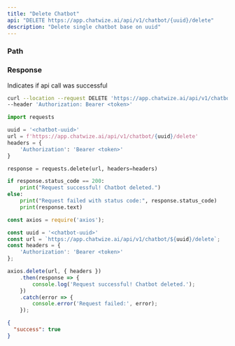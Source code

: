 ```yaml
---
title: "Delete Chatbot"
api: "DELETE https://app.chatwize.ai/api/v1/chatbot/{uuid}/delete"
description: "Delete single chatbot base on uuid"
---
```


### Path

<ParamField path="uuid" type="string" required/>

### Response

<ResponseField name="success" type="boolean">
  Indicates if api call was successful
</ResponseField>


<RequestExample>

```bash Curl
curl --location --request DELETE 'https://app.chatwize.ai/api/v1/chatbot/{uuid}/delete' \
--header 'Authorization: Bearer <token>'
```

```py Python
import requests

uuid = '<chatbot-uuid>'
url = f'https://app.chatwize.ai/api/v1/chatbot/{uuid}/delete'
headers = {
    'Authorization': 'Bearer <token>'
}

response = requests.delete(url, headers=headers)

if response.status_code == 200:
    print("Request successful! Chatbot deleted.")
else:
    print("Request failed with status code:", response.status_code)
    print(response.text)
```

```ts JavaScript
const axios = require('axios');

const uuid = '<chatbot-uuid>'
const url = `https://app.chatwize.ai/api/v1/chatbot/${uuid}/delete`;
const headers = {
    'Authorization': 'Bearer <token>'
};

axios.delete(url, { headers })
    .then(response => {
        console.log('Request successful! Chatbot deleted.');
    })
    .catch(error => {
        console.error('Request failed:', error);
    });
```

</RequestExample>

<ResponseExample>

```json Response
{
  "success": true
}

```

</ResponseExample>
